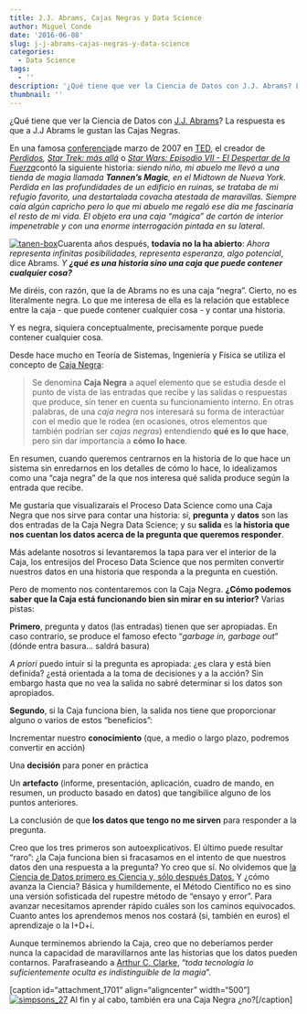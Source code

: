 ```yaml
---
title: J.J. Abrams, Cajas Negras y Data Science
author: Miguel Conde
date: '2016-06-08'
slug: j-j-abrams-cajas-negras-y-data-science
categories:
  - Data Science
tags:
  - ''
description: '¿Qué tiene que ver la Ciencia de Datos con J.J. Abrams? La respuesta es que a J.J Abrams le gustan las Cajas Negras.'
thumbnail: ''
---
```


¿Qué tiene que ver la Ciencia de Datos con [J.J. Abrams](https://es.wikipedia.org/wiki/J._J._Abrams)? La respuesta es que a J.J Abrams le gustan las Cajas Negras.

En una famosa [conferencia](http://www.ted.com/talks/j_j_abrams_mystery_box)de marzo de 2007 en [TED](http://www.ted.com/), el creador de [*Perdidos*](https://es.wikipedia.org/wiki/Lost)*, [Star Trek: más allá](https://es.wikipedia.org/wiki/Star_Trek:_m%C3%A1s_all%C3%A1 "Star Trek: más allá")* o [*Star Wars: Episodio VII - El Despertar de la Fuerza*](https://es.wikipedia.org/wiki/Star_Wars:_Episode_VII_-_The_Force_Awakens "Star Wars: Episode VII - The Force Awakens")contó la siguiente historia: *siendo niño, mi abuelo me llevó a una tienda de magia llamada **Tannen's Magic**, en el Midtown de Nueva York. Perdida en las profundidades de un edificio en ruinas, se trataba de mi refugio favorito, una destartalada covacha atestada de maravillas. Siempre caía algún capricho pero lo que mi abuelo me regaló ese día me fascinaría el resto de mi vida. El objeto era una caja "mágica" de cartón de interior impenetrable y con una enorme interrogación pintada en su lateral.*

[![tanen-box](http://es100x100datascience.com/wp-content/uploads/2016/06/tanen-box.jpg)](http://es100x100datascience.com/wp-content/uploads/2016/06/tanen-box.jpg)Cuarenta años después, **todavía no la ha abierto**: *Ahora representa infinitas posibilidades, representa esperanza, algo potencial*, dice Abrams. *Y **¿qué es una historia sino una caja que puede contener cualquier cosa?***

Me diréis, con razón, que la de Abrams no es una caja "negra". Cierto, no es literalmente negra. Lo que me interesa de ella es la relación que establece entre la caja - que puede contener cualquier cosa - y contar una historia.

Y es negra, siquiera conceptualmente, precisamente porque puede contener cualquier cosa.

Desde hace mucho en Teoría de Sistemas, Ingeniería y Física se utiliza el concepto de [Caja Negra](https://es.wikipedia.org/wiki/Caja_negra_(sistemas)):

> Se denomina **Caja Negra** a aquel elemento que se estudia desde el punto de vista de las entradas que recibe y las salidas o respuestas que produce, sin tener en cuenta su funcionamiento interno. En otras palabras, de una *caja negra* nos interesará su forma de interactúar con el medio que le rodea (en ocasiones, otros elementos que también podrían ser *cajas negras*) entendiendo **qué es lo que hace**, pero sin dar importancia a **cómo lo hace**.

En resumen, cuando queremos centrarnos en la historia de lo que hace un sistema sin enredarnos en los detalles de cómo lo hace, lo idealizamos como una "caja negra" de la que nos interesa qué salida produce según la entrada que recibe.

Me gustaría que visualizarais el Proceso Data Science como una Caja Negra que nos sirve para contar una historia: sí, **pregunta** y **datos** son las dos entradas de la Caja Negra Data Science; y su **salida** es l**a historia que nos cuentan los datos acerca de la pregunta que queremos responder**.

Más adelante nosotros si levantaremos la tapa para ver el interior de la Caja, los entresijos del Proceso Data Science que nos permiten convertir nuestros datos en una historia que responda a la pregunta en cuestión.

Pero de momento nos contentaremos con la Caja Negra. **¿Cómo podemos saber que la Caja está funcionando bien sin mirar en su interior?** Varias pistas:

**Primero**, pregunta y datos (las entradas) tienen que ser apropiadas. En caso contrario, se produce el famoso efecto "*garbage in, garbage out*" (dónde entra basura... saldrá basura)

*A priori* puedo intuir si la pregunta es apropiada: ¿es clara y está bien definida? ¿está orientada a la toma de decisiones y a la acción? Sin embargo hasta que no vea la salida no sabré determinar si los datos son apropiados.

**Segundo**, si la Caja funciona bien, la salida nos tiene que proporcionar alguno o varios de estos "beneficios":

Incrementar nuestro **conocimiento** (que, a medio o largo plazo, podremos convertir en acción)

Una **decisión** para poner en práctica

Un **artefacto** (informe, presentación, aplicación, cuadro de mando, en resumen, un producto basado en datos) que tangibilice alguno de los puntos anteriores.

La conclusión de que **los datos que tengo no me sirven** para responder a la pregunta.

Creo que los tres primeros son autoexplicativos. El último puede resultar "raro": ¿la Caja funciona bien si fracasamos en el intento de que nuestros datos den una respuesta a la pregunta? Yo creo que sí. No olvidemos que [la Ciencia de Datos primero es Ciencia y, sólo después Datos.](http://es100x100datascience.com/primero-la-ciencia-despues-los-datos/) Y ¿cómo avanza la Ciencia? Básica y humildemente, el Método Científico no es sino una versión sofisticada del rupestre método de "ensayo y error". Para avanzar necesitamos aprender rápido cuáles son los caminos equivocados. Cuanto antes los aprendemos menos nos costará (si, también en euros) el aprendizaje o la I+D+i.

Aunque terminemos abriendo la Caja, creo que no deberíamos perder nunca la capacidad de maravillarnos ante las historias que los datos pueden contarnos. Parafraseando a [Arthur C. Clarke](https://es.wikipedia.org/wiki/Arthur_Charles_Clarke "Arthur Charles Clarke"), "*toda tecnología lo suficientemente oculta es indistinguible de la magia*".

\[caption id="attachment_1701" align="aligncenter" width="500"\][![simpsons_27](http://es100x100datascience.com/wp-content/uploads/2016/06/simpsons_27.gif)](http://es100x100datascience.com/wp-content/uploads/2016/06/simpsons_27.gif) Al fin y al cabo, también era una Caja Negra ¿no?\[/caption\]
